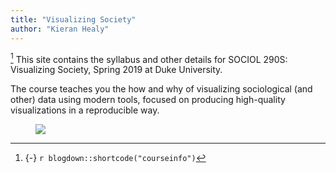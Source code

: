 ```yaml
---
title: "Visualizing Society"
author: "Kieran Healy"
---
```


^[{-} `r blogdown::shortcode("courseinfo")`] <span class="newthought">This site contains</span> the syllabus and other details for SOCIOL 290S: Visualizing Society, Spring 2019 at Duke University.

The course teaches you the how and why of visualizing sociological (and other) data using modern tools, focused on producing high-quality visualizations in a reproducible way.

<figure>
[![](/images/vax-excerpt.png)](/images/vax-excerpt.png)
</figure>
